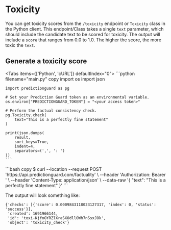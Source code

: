 # Toxicity

You can get toxicity scores from the `/toxicity` endpoint or `Toxicity` class in the Python client. This endpoint/Class takes a single `text` parameter, which should include the candidate text to be scored for toxicity. The output will include a `score` that ranges from 0.0 to 1.0. The higher the score, the more toxic the `text`.

## Generate a toxicity score


<Tabs items={['Python', 'cURL']}  defaultIndex="0">
  <Tab>
    ```python filename="main.py" copy
    import os
	import json

    import predictionguard as pg

    # Set your Prediction Guard token as an environmental variable.
    os.environ["PREDICTIONGUARD_TOKEN"] = "<your access token>"

    # Perform the factual consistency check.
    pg.Toxicity.check(
        text="This is a perfectly fine statement"
    )

    print(json.dumps(
        result,
        sort_keys=True,
        indent=4,
        separators=(',', ': ')
    ))
    ```
  </Tab>
  <Tab>
    ```bash copy
    $ curl --location --request POST 'https://api.predictionguard.com/factuality' \
    --header 'Authorization: Bearer <your access token>' \
    --header 'Content-Type: application/json' \
    --data-raw '{
        "text": "This is a perfectly fine statement"
    }'
    ```
  </Tab>
</Tabs>

The output will look something like:

```
{'checks': [{'score': 0.0009843118023127317, 'index': 0, 'status': 'success'}],
 'created': 1691966144,
 'id': 'toxi-KjfoOYRZlXraSXOdllOWh7nSsxJOk',
 'object': 'toxicity_check'}
```

